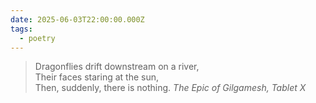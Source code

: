 ```yaml
---
date: 2025-06-03T22:00:00.000Z
tags:
  - poetry
---
```

> Dragonflies drift downstream on a river,<br/>
> Their faces staring at the sun,<br/>
> Then, suddenly, there is nothing.
> <cite><i>The Epic of Gilgamesh</i>, Tablet X</cite>

